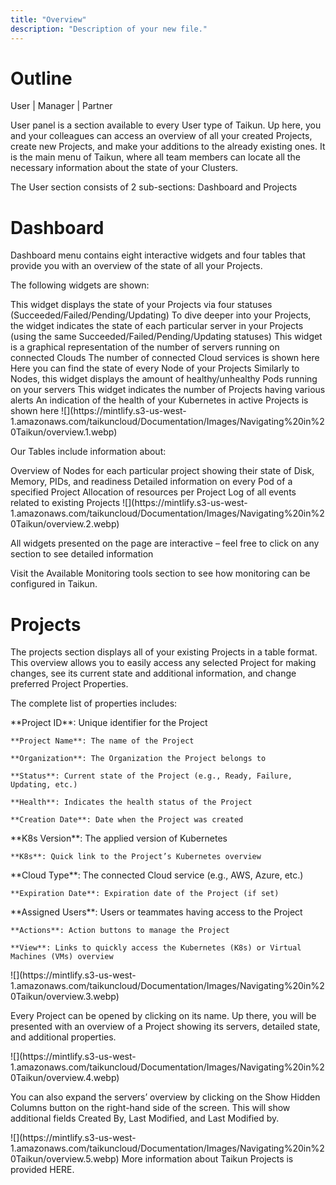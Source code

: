 ```yaml
---
title: "Overview"
description: "Description of your new file."
---
```


# Outline

<Icon icon="user" iconType="solid" /> User | <Icon icon="user-tie" iconType="solid" /> Manager | <Icon icon="handshake" iconType="solid" /> Partner

User panel is a section available to every User type of Taikun. Up here, you and your colleagues can access an overview of all your created Projects, create new Projects, and make your additions to the already existing ones. It is the main menu of Taikun, where all team members can locate all the necessary information about the state of your Clusters.

The User section consists of 2 sub-sections: Dashboard and Projects

# Dashboard

Dashboard menu contains eight interactive widgets and four tables that provide you with an overview of the state of all your Projects.

The following widgets are shown:

<AccordionGroup>
  <Accordion title="Projects" icon="list-check">
    This widget displays the state of your Projects via four statuses (Succeeded/Failed/Pending/Updating)
  </Accordion>

  <Accordion title="Server Statuses" icon="signal">
    To dive deeper into your Projects, the widget indicates the state of each particular server in your Projects (using the same Succeeded/Failed/Pending/Updating statuses)
  </Accordion>

  <Accordion title="Servers" icon="server">
    This widget is a graphical representation of the number of servers running on connected Clouds
  </Accordion>

  <Accordion title="Cloud Credentials" icon="cloud">
    The number of connected Cloud services is shown here
  </Accordion>

  <Accordion title="Nodes Overview" icon="share-nodes">
    Here you can find the state of every Node of your Projects
  </Accordion>

  <Accordion title="Pods Overview" icon="circle-nodes">
    Similarly to Nodes, this widget displays the amount of healthy/unhealthy Pods running on your servers
  </Accordion>

  <Accordion title="Projects with Alerts" icon="bell">
    This widget indicates the number of Projects having various alerts
  </Accordion>

  <Accordion title="Kubernetes Health" icon="notes-medical">
    An indication of the health of your Kubernetes in active Projects is shown here
  </Accordion>
</AccordionGroup>

<Frame caption="Dashboard">
  ![](https://mintlify.s3-us-west-1.amazonaws.com/taikuncloud/Documentation/Images/Navigating%20in%20Taikun/overview.1.webp)
</Frame>

Our Tables include information about:

<AccordionGroup>
  <Accordion title="Nodes" icon="share-nodes">
    Overview of Nodes for each particular project showing their state of Disk, Memory, PIDs, and readiness
  </Accordion>

  <Accordion title="Pods" icon="circle-nodes">
    Detailed information on every Pod of a specified Project
  </Accordion>

  <Accordion title="Project Resources Allocation" icon="list-check">
    Allocation of resources per Project
  </Accordion>

  <Accordion title="Recent Events" icon="calendar-days">
    Log of all events related to existing Projects
  </Accordion>
</AccordionGroup>

<Frame caption="Dashboard details">
  ![](https://mintlify.s3-us-west-1.amazonaws.com/taikuncloud/Documentation/Images/Navigating%20in%20Taikun/overview.2.webp)
</Frame>

<Tip>All widgets presented on the page are interactive – feel free to click on any section to see detailed information</Tip>

<Card title="Monitoring tools" icon="desktop" horizontal={true} href="Documentation/Topics/Monitoring your Projects/Available Monitoring tools.mdx">
  Visit the Available Monitoring tools section to see how monitoring can be configured in Taikun.
</Card>

# Projects

The projects section displays all of your existing Projects in a table format. This overview allows you to easily access any selected Project for making changes, see its current state and additional information, and change preferred Project Properties.

The complete list of properties includes:

<Tabs>
  <Tab title="General">
    **Project ID**: Unique identifier for the Project

    **Project Name**: The name of the Project

    **Organization**: The Organization the Project belongs to

    **Status**: Current state of the Project (e.g., Ready, Failure, Updating, etc.)

    **Health**: Indicates the health status of the Project

    **Creation Date**: Date when the Project was created
  </Tab>

  <Tab title="Kubernetes">
    **K8s Version**: The applied version of Kubernetes

    **K8s**: Quick link to the Project’s Kubernetes overview
  </Tab>

  <Tab title="Cloud">
    **Cloud Type**: The connected Cloud service (e.g., AWS, Azure, etc.)

    **Expiration Date**: Expiration date of the Project (if set)
  </Tab>

  <Tab title="Access & Actions">
    **Assigned Users**: Users or teammates having access to the Project

    **Actions**: Action buttons to manage the Project

    **View**: Links to quickly access the Kubernetes (K8s) or Virtual Machines (VMs) overview
  </Tab>
</Tabs>

<Frame caption="Project page">
  ![](https://mintlify.s3-us-west-1.amazonaws.com/taikuncloud/Documentation/Images/Navigating%20in%20Taikun/overview.3.webp)
</Frame>

Every Project can be opened by clicking on its name. Up there, you will be presented with an overview of a Project showing its servers, detailed state, and additional properties.

<Frame caption="Project details page">
  ![](https://mintlify.s3-us-west-1.amazonaws.com/taikuncloud/Documentation/Images/Navigating%20in%20Taikun/overview.4.webp)
</Frame>

You can also expand the servers’ overview by clicking on the Show Hidden Columns button on the right-hand side of the screen. This will show additional fields Created By, Last Modified, and Last Modified by.

<Frame caption="Project actions">
  ![](https://mintlify.s3-us-west-1.amazonaws.com/taikuncloud/Documentation/Images/Navigating%20in%20Taikun/overview.5.webp)
</Frame>

<Card title="Taikun Projects" icon="rocket" horizontal={true} href="Documentation/Topics/Managing your Projects/Overview of Taikun Projects.mdx">
  More information about Taikun Projects is provided HERE.
</Card>
